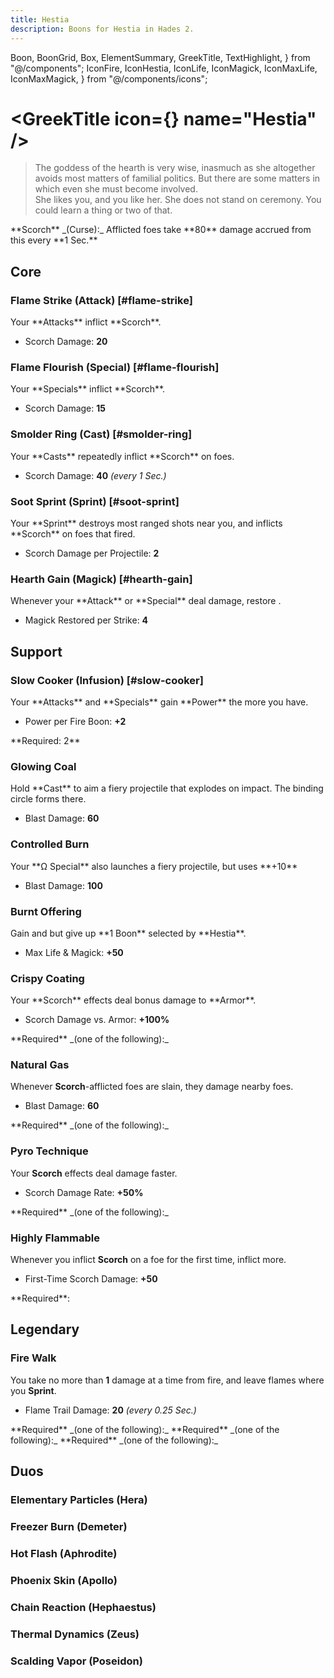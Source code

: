 ```yaml
---
title: Hestia
description: Boons for Hestia in Hades 2.
---
```


  Boon,
  BoonGrid,
  Box,
  ElementSummary,
  GreekTitle,
  TextHighlight,
} from "@/components";
  IconFire,
  IconHestia,
  IconLife,
  IconMagick,
  IconMaxLife,
  IconMaxMagick,
} from "@/components/icons";



# <GreekTitle icon={<IconHestia  />} name="Hestia" />

> The goddess of the hearth is very wise, inasmuch as she altogether avoids most matters of familial politics. But there are some matters in which even she must become involved.\
> She likes you, and you like her. She does not stand on ceremony. You could learn a thing or two of that.

<Box className="mt-4">
  **Scorch** _(Curse):_ Afflicted foes take **80** damage accrued from this
  every **1 Sec.**
</Box>

<ElementSummary boons={DbBoons.Hestia} />

## Core

### Flame Strike (Attack) [#flame-strike]

<Boon boon={DbBoons.Hestia.flameStrike}>
Your **Attacks** inflict **Scorch**.

- Scorch Damage: **20**

</Boon>

### Flame Flourish (Special) [#flame-flourish]

<Boon boon={DbBoons.Hestia.flameFlourish}>
Your **Specials** inflict **Scorch**.

- Scorch Damage: **15**

</Boon>

### Smolder Ring (Cast) [#smolder-ring]

<Boon boon={DbBoons.Hestia.smolderRing}>
Your **Casts** repeatedly inflict **Scorch** on foes.

- Scorch Damage: **40** _(every 1 Sec.)_

</Boon>

### Soot Sprint (Sprint) [#soot-sprint]

<Boon boon={DbBoons.Hestia.sootSprint}>
Your **Sprint** destroys most ranged shots near you, and inflicts **Scorch** on foes that fired.

- Scorch Damage per Projectile: **2**

</Boon>

### Hearth Gain (Magick) [#hearth-gain]

<Boon boon={DbBoons.Hestia.hearthGain}>
Whenever your **Attack** or **Special** deal damage, restore <IconMagick />.

- Magick Restored per Strike: **4**

</Boon>

## Support

### <TextHighlight type="infusion">Slow Cooker (Infusion)</TextHighlight> [#slow-cooker]

<Boon boon={DbBoons.Hestia.slowCooker}>
Your **Attacks** and **Specials** gain **Power** the more <IconFire /> you have.

- Power per Fire Boon: **+2**

</Boon>

<Callout>
  **Required: 2** <IconFire />
</Callout>

### Glowing Coal

<Boon boon={DbBoons.Hestia.glowingCoal}>
Hold **Cast** to aim a fiery projectile that explodes on impact. The binding circle forms there.

- Blast Damage: **60**

</Boon>

### Controlled Burn

<Boon boon={DbBoons.Hestia.controlledBurn}>
Your **Ω Special** also launches a fiery projectile, but uses **+10** <IconMagick />

- Blast Damage: **100**

</Boon>

### Burnt Offering

<Boon boon={DbBoons.Hestia.burntOffering}>
Gain <IconMaxLife /> and <IconMaxMagick /> but give up **1 Boon** selected by **Hestia**.

- Max Life & Magick: **+50**

</Boon>

### Crispy Coating

<Boon boon={DbBoons.Hestia.crispyCoating}>
Your **Scorch** effects deal bonus damage to **Armor**.

- Scorch Damage vs. Armor: **+100%**

</Boon>

<Callout>
  **Required** _(one of the following):_
  <BoonGrid
    boons={[
      DbBoons.Hestia.flameStrike,
      DbBoons.Hestia.flameFlourish,
      DbBoons.Hestia.smolderRing,
    ]}
  />
</Callout>

### Natural Gas

<Boon boon={DbBoons.Hestia.naturalGas}>

Whenever **Scorch**-afflicted foes are slain, they damage nearby foes.

- Blast Damage: **60**

</Boon>

<Callout>
  **Required** _(one of the following):_
  <BoonGrid
    boons={[
      DbBoons.Hestia.flameStrike,
      DbBoons.Hestia.flameFlourish,
      DbBoons.Hestia.smolderRing,
    ]}
  />
</Callout>

### Pyro Technique

<Boon boon={DbBoons.Hestia.pyroTechnique}>

Your **Scorch** effects deal damage faster.

- Scorch Damage Rate: **+50%**

</Boon>

<Callout>
  **Required** _(one of the following):_
  <BoonGrid
    boons={[
      DbBoons.Hestia.flameStrike,
      DbBoons.Hestia.flameFlourish,
      DbBoons.Hestia.smolderRing,
    ]}
  />
</Callout>

### Highly Flammable

<Boon boon={DbBoons.Hestia.highlyFlammable}>

Whenever you inflict **Scorch** on a foe for the first time, inflict more.

- First-Time Scorch Damage: **+50**

</Boon>

<Callout>
  **Required**:
  <BoonGrid
    boons={[
      DbBoons.Hestia.flameStrike,
      DbBoons.Hestia.flameFlourish,
      DbBoons.Hestia.smolderRing,
    ]}
  />
</Callout>

## <TextHighlight type="legendary">Legendary</TextHighlight>

### <TextHighlight type="legendary">Fire Walk</TextHighlight>

<Boon boon={DbBoons.Hestia.fireWalk}>

You take no more than **1** damage at a time from fire, and leave flames where you **Sprint**.

- Flame Trail Damage: **20** _(every 0.25 Sec.)_

</Boon>

<Callout>
  **Required** _(one of the following):_
  <BoonGrid
    boons={[
      DbBoons.Hestia.flameStrike,
      DbBoons.Hestia.flameFlourish,
      DbBoons.Hestia.smolderRing,
    ]}
  />
</Callout>

<Callout>
  **Required** _(one of the following):_
  <BoonGrid
    boons={[
      DbBoons.Hestia.naturalGas,
      DbBoons.Hestia.crispyCoating,
      DbBoons.Hestia.pyroTechnique,
      DbBoons.Hestia.highlyFlammable,
    ]}
  />
</Callout>

<Callout>
  **Required** _(one of the following):_
  <BoonGrid
    boons={[DbBoons.Hestia.glowingCoal, DbBoons.Hestia.controlledBurn]}
  />
</Callout>

## <TextHighlight type="duo">Duos</TextHighlight>

### <TextHighlight type="duo">Elementary Particles</TextHighlight> (Hera)

<ElementaryParticles />

### <TextHighlight type="duo">Freezer Burn</TextHighlight> (Demeter)

<FreezerBurn />

### <TextHighlight type="duo">Hot Flash</TextHighlight> (Aphrodite)

<HotFlash />

### <TextHighlight type="duo">Phoenix Skin</TextHighlight> (Apollo)

<PhoenixSkin />

### <TextHighlight type="duo">Chain Reaction</TextHighlight> (Hephaestus)

<ChainReaction />

### <TextHighlight type="duo">Thermal Dynamics</TextHighlight> (Zeus)

<ThermalDynamics />

### <TextHighlight type="duo">Scalding Vapor</TextHighlight> (Poseidon)

<ScaldingVapor />
